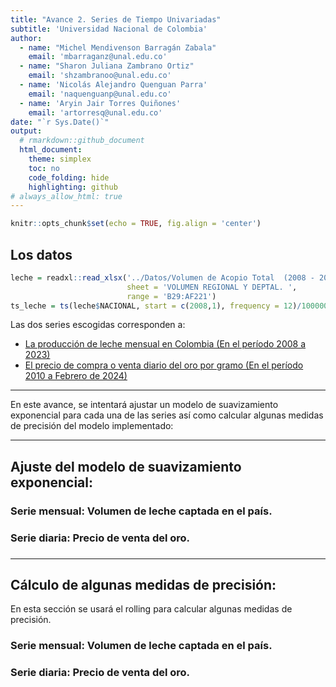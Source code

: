 ```yaml
---
title: "Avance 2. Series de Tiempo Univariadas"
subtitle: 'Universidad Nacional de Colombia'
author: 
  - name: "Michel Mendivenson Barragán Zabala"
    email: 'mbarraganz@unal.edu.co'
  - name: "Sharon Juliana Zambrano Ortiz"
    email: 'shzambranoo@unal.edu.co'
  - name: 'Nicolás Alejandro Quenguan Parra'
    email: 'naquenguanp@unal.edu.co'
  - name: 'Aryin Jair Torres Quiñones'
    email: 'artorresq@unal.edu.co'
date: "`r Sys.Date()`"
output: 
  # rmarkdown::github_document
  html_document:
    theme: simplex
    toc: no
    code_folding: hide
    highlighting: github
# always_allow_html: true
---
```


```r
knitr::opts_chunk$set(echo = TRUE, fig.align = 'center')
```

## **Los datos**

```r
leche = readxl::read_xlsx('../Datos/Volumen de Acopio Total  (2008 - 2023).xlsx', 
                          sheet = 'VOLUMEN REGIONAL Y DEPTAL. ', 
                          range = 'B29:AF221')
ts_leche = ts(leche$NACIONAL, start = c(2008,1), frequency = 12)/1000000
```
  
Las dos series escogidas corresponden a:
  
-   [La producción de leche mensual en Colombia (En el período 2008 a 2023)](http://uspleche.minagricultura.gov.co/documentos.html)
-   [El precio de compra o venta diario del oro por gramo (En el período 2010 a Febrero de 2024)](https://www.banrep.gov.co/es/estadisticas/precios-del-dia-para-el-gramo-oro-plata-y-platino)

---

En este avance, se intentará ajustar un modelo de suavizamiento exponencial para cada una de las series así como calcular algunas medidas de precisión del modelo implementado:

---

## **Ajuste del modelo de suavizamiento exponencial:** {.tabset}

### **Serie mensual:** Volumen de leche captada en el país. {.active}

### **Serie diaria:** Precio de venta del oro.

### {.unnumbered}

---

## **Cálculo de algunas medidas de precisión:** {.tabset}

En esta sección se usará el rolling para calcular algunas medidas de precisión.

### **Serie mensual:** Volumen de leche captada en el país. {.active}

### **Serie diaria:** Precio de venta del oro.

### {.unnumbered}